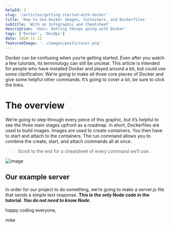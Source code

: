```yaml
---
helpId: 1
slug: '/articles/getting-started-with-docker'
title: 'How to Use Docker Images, Containers, and Dockerfiles'
subtitle: 'With an Infographic and Cheatsheet'
description: 'desc: Getting things going with Docker'
tags: ['Docker', 'DevOps']
date: 2020-11-12
featuredImage: '../images/post1/cover.png'
---
```

Docker can be confusing when you’re getting started. Even after you watch a few tutorials, its terminology can still be unclear. This article is intended for people who have installed Docker and played around a bit, but could use some clarification. We’re going to make all three core pieces of Docker and give some helpful other commands. It’s going to cover a lot, be sure to click the links.

# The overview
We’re going to step through every piece of this graphic, but it’s helpful to see the three main stages upfront as a roadmap. In short, Dockerfiles are used to build images. Images are used to create containers. You then have to start and attach to the containers. The run command allows you to combine the create, start, and attach commands all at once.

> Scroll to the end for a cheatsheet of every command we’ll use.


![image](../images/post1/cover.png)

## Our example server
In order for our project to do something, we’re going to make a server.js file that sends a simple text response. **This is the only Node code in the tutorial. *You do not need to know Node.***


happy coding everyone,

mike
<br/>
<Recommendations helpIds={[1,2,3]} />